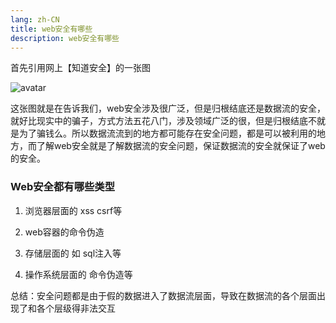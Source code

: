 ```yaml
---
lang: zh-CN
title: web安全有哪些
description: web安全有哪些
---
```



首先引用网上【知道安全】的一张图

![avatar](https://pica.zhimg.com/80/133c88180340b844466e8fa5552e122b_720w.jpg?source=1940ef5c)

这张图就是在告诉我们，web安全涉及很广泛，但是归根结底还是数据流的安全，就好比现实中的骗子，方式方法五花八门，涉及领域广泛的很，但是归根结底不就是为了骗钱么。所以数据流流到的地方都可能存在安全问题，都是可以被利用的地方，而了解web安全就是了解数据流的安全问题，保证数据流的安全就保证了web的安全。

### Web安全都有哪些类型

1. 浏览器层面的  xss csrf等

2. web容器的命令伪造

3. 存储层面的 如 sql注入等

4. 操作系统层面的 命令伪造等

总结：安全问题都是由于假的数据进入了数据流层面，导致在数据流的各个层面出现了和各个层级得非法交互
